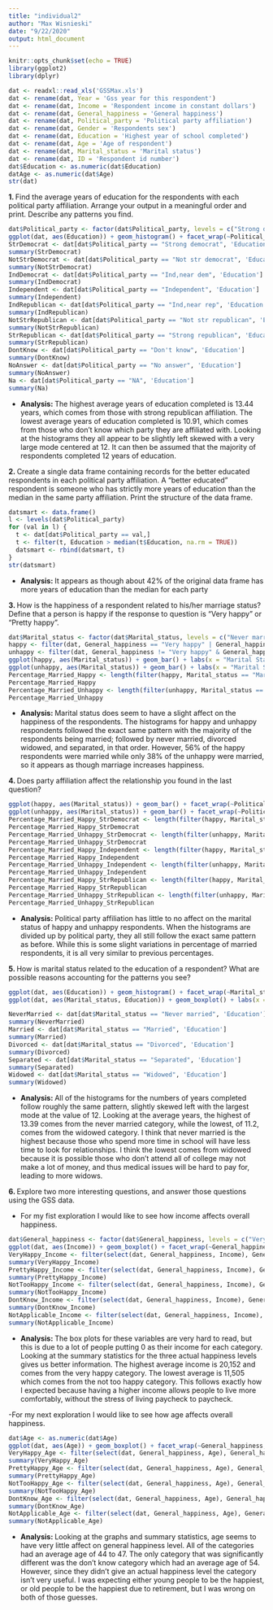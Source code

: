 ```yaml
---
title: "individual2"
author: "Max Wisnieski"
date: "9/22/2020"
output: html_document
---
```


```r
knitr::opts_chunk$set(echo = TRUE)
library(ggplot2)
library(dplyr)
```

```r
dat <- readxl::read_xls('GSSMax.xls')
dat <- rename(dat, Year = 'Gss year for this respondent')
dat <- rename(dat, Income = 'Respondent income in constant dollars')
dat <- rename(dat, General_happiness = 'General happiness')
dat <- rename(dat, Political_party = 'Political party affiliation')
dat <- rename(dat, Gender = 'Respondents sex')
dat <- rename(dat, Education = 'Highest year of school completed')
dat <- rename(dat, Age = 'Age of respondent')
dat <- rename(dat, Marital_status = 'Marital status')
dat <- rename(dat, ID = 'Respondent id number')
dat$Education <- as.numeric(dat$Education)
datAge <- as.numeric(dat$Age)
str(dat)
```

**1. **Find the average years of education for the respondents with each political party affiliation. Arrange your output in a meaningful order and print. Describe any patterns you find.

```r
dat$Political_party <- factor(dat$Political_party, levels = c("Strong democrat", "Not str democrat", "Ind,near dem", "Independent", "Ind,near rep", "Not str republican", "Strong republican", "Don't know", "No answer", "NA"))
ggplot(dat, aes(Education)) + geom_histogram() + facet_wrap(~Political_party, scales = "free_x") + labs(x = "Years of Education Completed", y = "Count", title = "Years of Education by Political Party Affiliation")
StrDemocrat <- dat[dat$Political_party == "Strong democrat", 'Education']
summary(StrDemocrat)
NotStrDemocrat <- dat[dat$Political_party == "Not str democrat", 'Education']
summary(NotStrDemocrat)
IndDemocrat <- dat[dat$Political_party == "Ind,near dem", 'Education']
summary(IndDemocrat)
Independent <- dat[dat$Political_party == "Independent", 'Education']
summary(Independent)
IndRepublican <- dat[dat$Political_party == "Ind,near rep", 'Education']
summary(IndRepublican)
NotStrRepublican <- dat[dat$Political_party == "Not str republican", 'Education']
summary(NotStrRepublican)
StrRepublican <- dat[dat$Political_party == "Strong republican", 'Education']
summary(StrRepublican)
DontKnow <- dat[dat$Political_party == "Don't know", 'Education']
summary(DontKnow)
NoAnswer <- dat[dat$Political_party == "No answer", 'Education']
summary(NoAnswer)
Na <- dat[dat$Political_party == "NA", 'Education']
summary(Na)
```

- **Analysis: **The highest average years of education completed is 13.44 years, which comes from those with strong republican affiliation. The lowest average years of education completed is  10.91, which comes from those who don't know which party they are affiliated with. Looking at the histograms they all appear to be slightly left skewed with a very large mode centered at 12. It can then be assumed that the majority of respondents completed 12 years of education.

**2. **Create a single data frame containing records for the better educated respondents in each political party affiliation. A “better educated” respondent is someone who has strictly more years of education than the median in the same party affiliation. Print the structure of the data frame.

```r
datsmart <- data.frame()
l <- levels(dat$Political_party)
for (val in l) {
  t <- dat[dat$Political_party == val,]
  t <- filter(t, Education > median(t$Education, na.rm = TRUE))
  datsmart <- rbind(datsmart, t)
}
str(datsmart)
```

- **Analysis: **It appears as though about 42% of the original data frame has more years of education than the median for each party

**3. **How is the happiness of a respondent related to his/her marriage status? Define that a person is happy if the response to question is “Very happy” or “Pretty happy”.

```r
dat$Marital_status <- factor(dat$Marital_status, levels = c("Never married", "Married", "Divorced", "Separated", "Widowed", "No answer", "NA"))
happy <- filter(dat, General_happiness == "Very happy" | General_happiness == "Pretty happy")
unhappy <- filter(dat, General_happiness != "Very happy" & General_happiness != "Pretty happy")
ggplot(happy, aes(Marital_status)) + geom_bar() + labs(x = "Marital Status", y = "Count", title = "Marital Status of Happy Respondents")
ggplot(unhappy, aes(Marital_status)) + geom_bar() + labs(x = "Marital Status", y = "Count", title = "Marital Status of Unhappy Respondents")
Percentage_Married_Happy <- length(filter(happy, Marital_status == "Married")$ID) / length(happy$ID) * 100
Percentage_Married_Happy
Percentage_Married_Unhappy <- length(filter(unhappy, Marital_status == "Married")$ID) / length(unhappy$ID) * 100
Percentage_Married_Unhappy
```

- **Analysis: **Marital status does seem to have a slight affect on the happiness of the respondents. The histograms for happy and unhappy respondents followed the exact same pattern with the majority of the respondents being married; followed by never married, divorced widowed, and separated, in that order. However, 56% of the happy respondents were married while only 38% of the unhappy were married, so it appears as though marriage increases happiness.

**4. **Does party affiliation affect the relationship you found in the last question?

```r
ggplot(happy, aes(Marital_status)) + geom_bar() + facet_wrap(~Political_party) + labs(x = "Marital Status", y = "Count", title = "Marital Status of Happy Respondents by Political Party") + coord_flip()
ggplot(unhappy, aes(Marital_status)) + geom_bar() + facet_wrap(~Political_party) + labs(x = "Marital Status", y = "Count", title = "Marital Status of Unhappy Respondents by Political Party") + coord_flip()
Percentage_Married_Happy_StrDemocrat <- length(filter(happy, Marital_status == "Married" & Political_party == "Strong democrat")$ID) / length(filter(happy, Political_party == "Strong democrat")$ID) * 100
Percentage_Married_Happy_StrDemocrat
Percentage_Married_Unhappy_StrDemocrat <- length(filter(unhappy, Marital_status == "Married" & Political_party == "Strong democrat")$ID) / length(filter(unhappy, Political_party == "Strong democrat")$ID) * 100
Percentage_Married_Unhappy_StrDemocrat
Percentage_Married_Happy_Independent <- length(filter(happy, Marital_status == "Married" & Political_party == "Independent")$ID) / length(filter(happy, Political_party == "Independent")$ID) * 100
Percentage_Married_Happy_Independent
Percentage_Married_Unhappy_Independent <- length(filter(unhappy, Marital_status == "Married" & Political_party == "Independent")$ID) / length(filter(unhappy, Political_party == "Independent")$ID) * 100
Percentage_Married_Unhappy_Independent
Percentage_Married_Happy_StrRepublican <- length(filter(happy, Marital_status == "Married" & Political_party == "Strong republican")$ID) / length(filter(happy, Political_party == "Strong republican")$ID) * 100
Percentage_Married_Happy_StrRepublican
Percentage_Married_Unhappy_StrRepublican <- length(filter(unhappy, Marital_status == "Married" & Political_party == "Strong republican")$ID) / length(filter(unhappy, Political_party == "Strong republican")$ID) * 100
Percentage_Married_Unhappy_StrRepublican
```

- **Analysis: **Political party affiliation has little to no affect on the marital status of happy and unhappy respondents. When the histograms are divided up by political party, they all still follow the exact same pattern as before. While this is some slight variations in percentage of married respondents, it is all very similar to previous percentages.

**5. **How is marital status related to the education of a respondent? What are possible reasons accounting for the patterns you see?

```r
ggplot(dat, aes(Education)) + geom_histogram() + facet_wrap(~Marital_status, scales = "free_x") + labs(x = "Years of Education Completed", y = "Count", title = "Years of Education by Marital Status")
ggplot(dat, aes(Marital_status, Education)) + geom_boxplot() + labs(x = "Marital Status", y = "Years", title = "Years of Education by Marital Status")

NeverMarried <- dat[dat$Marital_status == "Never married", 'Education']
summary(NeverMarried)
Married <- dat[dat$Marital_status == "Married", 'Education']
summary(Married)
Divorced <- dat[dat$Marital_status == "Divorced", 'Education']
summary(Divorced)
Separated <- dat[dat$Marital_status == "Separated", 'Education']
summary(Separated)
Widowed <- dat[dat$Marital_status == "Widowed", 'Education']
summary(Widowed)
```

- **Analysis: **All of the histograms for the numbers of years completed follow roughly the same pattern, slightly skewed left with the largest mode at the value of 12. Looking at the average years, the highest of 13.39 comes from the never married category, while the lowest, of 11.2, comes from the widowed category. I think that never married is the highest because those who spend more time in school will have less time to look for relationships. I think the lowest comes from widowed because it is possible those who don't attend all of college may not make a lot of money, and thus medical issues will be hard to pay for, leading to more widows.

**6. **Explore two more interesting questions, and answer those questions using the GSS data.

- For my fist exploration I would like to see how income affects overall happiness.

```r
dat$General_happiness <- factor(dat$General_happiness, levels = c("Very happy", "Pretty happy", "Not too happy", "Don't know", "No answer", "Not applicable", "NA"))
ggplot(dat, aes(Income)) + geom_boxplot() + facet_wrap(~General_happiness, scales = "free_y") + coord_flip() + labs(x = "Income", title = "Income by Happiness Level")
VeryHappy_Income <- filter(select(dat, General_happiness, Income), General_happiness == "Very happy")
summary(VeryHappy_Income)
PrettyHappy_Income <- filter(select(dat, General_happiness, Income), General_happiness == "Pretty happy")
summary(PrettyHappy_Income)
NotTooHappy_Income <- filter(select(dat, General_happiness, Income), General_happiness == "Not too happy")
summary(NotTooHappy_Income)
DontKnow_Income <- filter(select(dat, General_happiness, Income), General_happiness == "Don't know")
summary(DontKnow_Income)
NotApplicable_Income <- filter(select(dat, General_happiness, Income), General_happiness == "Not applicable")
summary(NotApplicable_Income)
```

- **Analysis: **The box plots for these variables are very hard to read, but this is due to a lot of people putting 0 as their income for each category. Looking at the summary statistics for the three actual happiness levels gives us better information. The highest average income is 20,152 and comes from the very happy category. The lowest average is 11,505 which comes from the not too happy category. This follows exactly how I expected because having a higher income allows people to live more comfortably, without the stress of living paycheck to paycheck.

-For my next exploration I would like to see how age affects overall happiness.

```r
dat$Age <- as.numeric(dat$Age)
ggplot(dat, aes(Age)) + geom_boxplot() + facet_wrap(~General_happiness, ) + coord_flip() +labs(x = "Age", title = "Age by Happiness level")
VeryHappy_Age <- filter(select(dat, General_happiness, Age), General_happiness == "Very happy")
summary(VeryHappy_Age)
PrettyHappy_Age <- filter(select(dat, General_happiness, Age), General_happiness == "Pretty happy")
summary(PrettyHappy_Age)
NotTooHappy_Age <- filter(select(dat, General_happiness, Age), General_happiness == "Not too happy")
summary(NotTooHappy_Age)
DontKnow_Age <- filter(select(dat, General_happiness, Age), General_happiness == "Don't know")
summary(DontKnow_Age)
NotApplicable_Age <- filter(select(dat, General_happiness, Age), General_happiness == "Not applicable")
summary(NotApplicable_Age)
```

- **Analysis: **Looking at the graphs and summary statistics, age seems to have very little affect on general happiness level. All of the categories had an average age of 44 to 47. The only category that was significantly different was the don't know category which had an average age of 54. However, since they didn't give an actual happiness level the category isn't very useful. I was expecting either young people to be the happiest, or old people to be the happiest due to retirement, but I was wrong on both of those guesses.